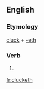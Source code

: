==English==

===Etymology===
[[cluck]] + [[-eth]]

===Verb===
{{infl|en|verb form}}

# {{archaic third-person singular of|cluck}}

[[fr:clucketh]]